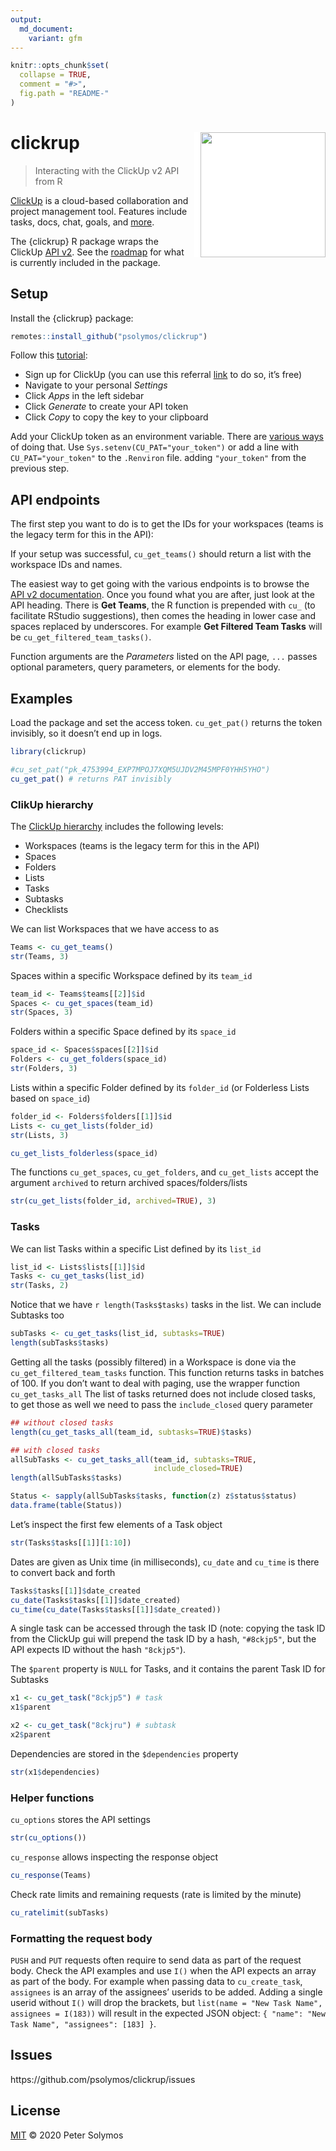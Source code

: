```yaml
---
output:
  md_document:
    variant: gfm
---
```


```r
knitr::opts_chunk$set(
  collapse = TRUE,
  comment = "#>",
  fig.path = "README-"
)
```

# clickrup <img src="https://raw.githubusercontent.com/psolymos/clickrup/master/inst/images/clickrup.jpg" align="right" style="padding-left:10px;background-color:white;" width="200px" />
> Interacting with the ClickUp v2 API from R

[ClickUp](https://clickup.com/?noRedirect=true) is a cloud-based collaboration and project management tool. 
Features include tasks, docs, chat, goals, and [more](https://clickup.com/features).

The {clickrup} R package wraps the ClickUp [API v2](https://clickup.com/api). 
See the [roadmap](https://github.com/psolymos/clickrup/issues/1) for what is currently included in the package.

## Setup

Install the {clickrup} package:

```r
remotes::install_github("psolymos/clickrup")
```

Follow this [tutorial](https://docs.clickup.com/en/articles/1367130-getting-started-with-the-clickup-api):

- Sign up for ClickUp (you can use this referral [link](https://clickup.com?fp_ref=peter51) to do so, it's free)
- Navigate to your personal *Settings*
- Click *Apps* in the left sidebar
- Click *Generate* to create your API token
- Click *Copy* to copy the key to your clipboard

Add your ClickUp token as an environment variable. There are 
[various ways](https://stackoverflow.com/questions/12291418/how-can-i-make-r-read-my-environmental-variables) of doing that. 
Use `Sys.setenv(CU_PAT="your_token")` 
or add a line with `CU_PAT="your_token"` to the `.Renviron` file.
adding `"your_token"` from the previous step.

## API endpoints

The first step you want to do is to get the IDs for your workspaces (teams is the legacy term for this in the API):

If your setup was successful, `cu_get_teams()` should return a list with the workspace IDs and names.

The easiest way to get going with the various endpoints is to browse the [API v2 documentation](https://clickup.com/api).
Once you found what you are after, just look at the API heading. There is **Get Teams**, the R function
is prepended with `cu_` (to facilitate RStudio suggestions), then comes the heading in lower case and spaces replaced by underscores.
For example **Get Filtered Team Tasks** will be `cu_get_filtered_team_tasks()`.

Function arguments are the *Parameters* listed on the API page, `...` passes optional parameters, query parameters, 
or elements for the body.

## Examples

Load the package and set the access token.
`cu_get_pat()` returns the token invisibly, so it doesn't
end up in logs.

```r
library(clickrup)

#cu_set_pat("pk_4753994_EXP7MPOJ7XQM5UJDV2M45MPF0YHH5YHO")
cu_get_pat() # returns PAT invisibly
```

### ClikUp hierarchy

The [ClickUp hierarchy](https://docs.clickup.com/en/articles/1045623-how-does-the-hierarchy-structure-work-in-clickup) includes the following levels:

- Workspaces (teams is the legacy term for this in the API)
- Spaces
- Folders
- Lists
- Tasks
- Subtasks
- Checklists

We can list Workspaces that we have access to as

```r
Teams <- cu_get_teams()
str(Teams, 3)
```

Spaces within a specific Workspace defined by its `team_id`

```r
team_id <- Teams$teams[[2]]$id
Spaces <- cu_get_spaces(team_id)
str(Spaces, 3)
```

Folders within a specific Space defined by its `space_id`

```r
space_id <- Spaces$spaces[[2]]$id
Folders <- cu_get_folders(space_id)
str(Folders, 3)
```

Lists within a specific Folder defined by its `folder_id`
(or Folderless Lists based on `space_id`)

```r
folder_id <- Folders$folders[[1]]$id
Lists <- cu_get_lists(folder_id)
str(Lists, 3)

cu_get_lists_folderless(space_id)
```

The functions `cu_get_spaces`, `cu_get_folders`, and `cu_get_lists`
accept the argument `archived` to return archived spaces/folders/lists

```r
str(cu_get_lists(folder_id, archived=TRUE), 3)
```

### Tasks

We can list Tasks within a specific List defined by its `list_id`

```r
list_id <- Lists$lists[[1]]$id
Tasks <- cu_get_tasks(list_id)
str(Tasks, 2)
```

Notice that we have `r length(Tasks$tasks)` tasks in the list.
We can include Subtasks too

```r
subTasks <- cu_get_tasks(list_id, subtasks=TRUE)
length(subTasks$tasks)
```

Getting all the tasks (possibly filtered) in a Workspace
is done via the `cu_get_filtered_team_tasks` function.
This function returns tasks in batches of 100.
If you don't want to deal with paging, use the
wrapper function `cu_get_tasks_all`
The list of tasks returned does not include closed tasks,
to get those as well we need to pass the `include_closed`
query parameter

```r
## without closed tasks
length(cu_get_tasks_all(team_id, subtasks=TRUE)$tasks)

## with closed tasks
allSubTasks <- cu_get_tasks_all(team_id, subtasks=TRUE,
                                include_closed=TRUE)
length(allSubTasks$tasks)

Status <- sapply(allSubTasks$tasks, function(z) z$status$status)
data.frame(table(Status))
```

Let's inspect the first few elements of a Task object

```r
str(Tasks$tasks[[1]][1:10])
```

Dates are given as Unix time (in milliseconds),
`cu_date` and `cu_time` is there to convert back and forth

```r
Tasks$tasks[[1]]$date_created
cu_date(Tasks$tasks[[1]]$date_created)
cu_time(cu_date(Tasks$tasks[[1]]$date_created))
```

A single task can be accessed through the task ID
(note: copying the task ID from the ClickUp gui will prepend
the task ID by a hash, `"#8ckjp5"`, but the API expects
ID without the hash `"8ckjp5"`).

The `$parent` property is `NULL` for Tasks, and 
it contains the parent Task ID for Subtasks

```r
x1 <- cu_get_task("8ckjp5") # task
x1$parent

x2 <- cu_get_task("8ckjru") # subtask
x2$parent
```

Dependencies are stored in the `$dependencies` property

```r
str(x1$dependencies)
```

### Helper functions

`cu_options` stores the API settings

```r
str(cu_options())
```

`cu_response` allows inspecting the response object

```r
cu_response(Teams)
```

Check rate limits and remaining requests (rate is limited by the minute)

```r
cu_ratelimit(subTasks)
```

### Formatting the request body

`PUSH` and `PUT` requests often require to send data as part of the
request body. Check the API examples and use `I()` when the API expects an
array as part of the body. For example when passing data to
`cu_create_task`, `assignees` is an array of the assignees' 
userids to be added. Adding a single userid without `I()` will
drop the brackets, but
`list(name = "New Task Name", assignees = I(183))` will result in
the expected JSON object:
`{ "name": "New Task Name", "assignees": [183] }`.

## Issues

https://github.com/psolymos/clickrup/issues

## License

[MIT](LICENSE) &copy; 2020 Peter Solymos
